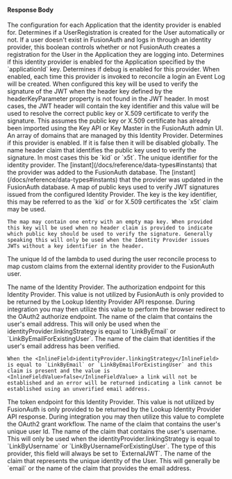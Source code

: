 
#### Response Body

<APIBlock>
  <APIField name="identityProvider.applicationConfiguration" type="Map<UUID, Object>">
    The configuration for each Application that the identity provider is enabled for.
  </APIField>
  <APIField name="identityProvider.applicationConfiguration[applicationId].createRegistration" type="Boolean">
    Determines if a UserRegistration is created for the User automatically or not. If a user doesn't exist in FusionAuth and logs in through an identity provider, this boolean controls whether or not FusionAuth creates a registration for the User in the Application they are logging into.
  </APIField>
  <APIField name="identityProvider.applicationConfiguration[applicationId].enabled" type="Boolean">
    Determines if this identity provider is enabled for the Application specified by the `applicationId` key.
  </APIField>
  <APIField name="identityProvider.claimMap" type="Map<String,String>">
    <ClaimMappings />
  </APIField>
  <APIField name="identityProvider.debug" type="Boolean" since="1.7.3">
    Determines if debug is enabled for this provider. When enabled, each time this provider is invoked to reconcile a login an Event Log will be created.
  </APIField>
  <APIField name="identityProvider.defaultKeyId">
    When configured this key will be used to verify the signature of the JWT when the header key defined by the <InlineField>headerKeyParameter</InlineField> property is not found in the JWT header. In most cases, the JWT header will contain the key identifier and this value will be used to resolve the correct public key or X.509 certificate to verify the signature. This assumes the public key or X.509 certificate has already been imported using the Key API or Key Master in the FusionAuth admin UI.
  </APIField>
  <APIField name="identityProvider.domains" type="Array<String>">
    An array of domains that are managed by this Identity Provider.
  </APIField>
  <APIField name="identityProvider.enabled" type="Boolean">
    Determines if this provider is enabled. If it is false then it will be disabled globally.
  </APIField>
  <APIField name="identityProvider.headerKeyParameter" type="String">
    The name header claim that identifies the public key used to verify the signature. In most cases this be `kid` or `x5t`.
  </APIField>
  <APIField name="identityProvider.id" type="UUID">
    The unique identifier for the identity provider.
  </APIField>
  <APIField name="identityProvider.insertInstant" type="Long">
    The [instant](/docs/reference/data-types#instants) that the provider was added to the FusionAuth database.
  </APIField>
  <APIField name="identityProvider.lastUpdateInstant" type="Long">
    The [instant](/docs/reference/data-types#instants) that the provider was updated in the FusionAuth database.
  </APIField>
  <APIField name="identityProvider.keys" type="Map<String, String>">
    A map of public keys used to verify JWT signatures issued from the configured Identity Provider. The key is the key identifier, this
    may be referred to as the `kid` or for X.509 certificates the `x5t` claim may be used.

    The map may contain one entry with an empty map key. When provided this key will be used when no header claim is provided to indicate
    which public key should be used to verify the signature. Generally speaking this will only be used when the Identity Provider issues
    JWTs without a key identifier in the header.
  </APIField>
  <APIField name="identityProvider.lambdaConfiguration.reconcileId" type="UUID" since="1.17.0">
    The unique Id of the lambda to used during the user reconcile process to map custom claims from the external identity provider to the FusionAuth user.
  </APIField>

  <IdentityProviderLinkingStrategyResponseParameter idp_linking_strategy={props.idp_linking_strategy}
                                                    idp_since={props.idp_since}
                                                    idp_display_name={props.idp_display_name} />

  <APIField name="identityProvider.name" type="String">
    The name of the Identity Provider.
  </APIField>
  <APIField name="identityProvider.oauth2.authorization_endpoint" type="String">
    The authorization endpoint for this Identity Provider. This value is not utilized by FusionAuth is only provided to be returned by the
    Lookup Identity Provider API response. During integration you may then utilize this value to perform the browser redirect to the OAuth2
    authorize endpoint.
  </APIField>
  <APIField name="identityProvider.oauth2.emailClaim" type="String">
    The name of the claim that contains the user's email address. This will only be used when the <InlineField>identityProvider.linkingStrategy</InlineField> is equal to `LinkByEmail` or `LinkByEmailForExistingUser`.
  </APIField>
  <APIField name="identityProvider.oauth2.emailVerifiedClaim" type="String">
    The name of the claim that identities if the user's email address has been verified.

    When the <InlineField>identityProvider.linkingStrategy</InlineField> is equal to `LinkByEmail` or `LinkByEmailForExistingUser` and this claim is present and the value is <InlineFieldValue>false</InlineFieldValue> a link will not be established and an error will be returned indicating a link cannot be established using an unverified email address.
  </APIField>
  <APIField name="identityProvider.oauth2.token_endpoint" type="String">
    The token endpoint for this Identity Provider. This value is not utilized by FusionAuth is only provided to be returned by the
    Lookup Identity Provider API response. During integration you may then utilize this value to complete the OAuth2 grant workflow.
  </APIField>
  <APIField name="identityProvider.oauth2.uniqueIdClaim" type="String">
    The name of the claim that contains the user's unique user Id.
  </APIField>
  <APIField name="identityProvider.oauth2.usernameClaim" type="String">
    The name of the claim that contains the user's username. This will only be used when the <InlineField>identityProvider.linkingStrategy</InlineField> is equal to `LinkByUsername` or `LinkByUsernameForExistingUser`.
  </APIField>

  <IdentityProviderTenantConfiguration />

  <IdentityProviderTenantConfiguration />

  <APIField name="identityProvider.type" type="String">
    The type of this provider, this field will always be set to `ExternalJWT`.
  </APIField>
  <APIField name="identityProvider.uniqueIdentityClaim" type="String">
    The name of the claim that represents the unique identity of the User. This will generally be `email` or the name of the claim that provides
    the email address.
  </APIField>
</APIBlock>

<JSON title="Example Response JSON" src="identity-providers/external-jwt-response.json" />
